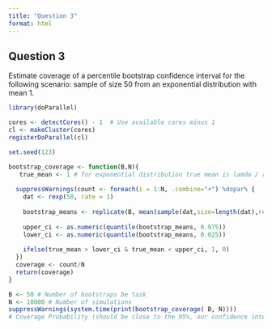 ```yaml
---
title: "Question 3"
format: html
---
```


## **Question 3**

Estimate coverage of a percentile bootstrap confidence interval for the following scenario: sample of size 50 from an exponential distribution with mean 1.

```r
library(doParallel)

cores <- detectCores() - 1  # Use available cores minus 1
cl <- makeCluster(cores)
registerDoParallel(cl)

set.seed(123)

bootstrap_coverage <- function(B,N){
   true_mean <- 1 # for exponential distribution true mean is lamda / rate
  
  suppressWarnings(count <- foreach(i = 1:N, .combine="+") %dopar% {
    dat <- rexp(50, rate = 1)
    
    bootstrap_means <- replicate(B, mean(sample(dat,size=length(dat),replace = TRUE)))
    
    upper_ci <- as.numeric(quantile(bootstrap_means, 0.975))
    lower_ci <- as.numeric(quantile(bootstrap_means, 0.025))
    
    ifelse(true_mean > lower_ci & true_mean < upper_ci, 1, 0)
  })
  coverage <- count/N
  return(coverage)
}

B <- 50 # Number of bootstraps be task
N <- 10000 # Number of simulations
suppressWarnings(system.time(print(bootstrap_coverage( B, N)))) 
# Coverage Probability (should be close to the 95%, our confidence interval )
```
